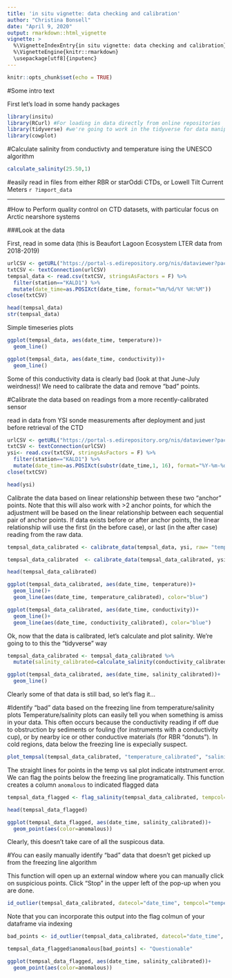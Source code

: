 ```yaml
---
title: 'in situ vignette: data checking and calibration'
author: "Christina Bonsell"
date: "April 9, 2020"
output: rmarkdown::html_vignette
vignette: >
  %\VignetteIndexEntry{in situ vignette: data checking and calibration}
  %\VignetteEngine{knitr::rmarkdown}
  \usepackage[utf8]{inputenc}
---
```


```r
knitr::opts_chunk$set(echo = TRUE)
```

#Some intro text

First let's load in some handy packages
```r
library(insitu)
library(RCurl) #For loading in data directly from online repositories
library(tidyverse) #we're going to work in the tidyverse for data manipulation and plotting
library(cowplot)
```

#Calculate salinity from conductivty and temperature ising the UNESCO algorithm

```r
calculate_salinity(25.50,1)
```



#easily read in files from either RBR or starOddi CTDs, or Lowell Tilt Current Meters  `r ?import_data`

***

#How to Perform quality control on CTD datasets, with particular focus on Arctic nearshore systems

###Look at the data

First, read in some data (this is Beaufort Lagoon Ecosystem LTER data from 2018-2019)

```r
urlCSV <- getURL("https://portal-s.edirepository.org/nis/dataviewer?packageid=knb-lter-ble.3.7&entityid=534373640a661d8ed0bfedc52479a133", timeout = 200)
txtCSV <- textConnection(urlCSV)
tempsal_data <- read.csv(txtCSV, stringsAsFactors = F) %>% 
  filter(station=="KALD1") %>% 
  mutate(date_time=as.POSIXct(date_time, format="%m/%d/%Y %H:%M"))
close(txtCSV)

head(tempsal_data)
str(tempsal_data)
```


Simple timeseries plots
```r
ggplot(tempsal_data, aes(date_time, temperature))+
  geom_line()

ggplot(tempsal_data, aes(date_time, conductivity))+
  geom_line()
```

Some of this conductivity data is clearly bad (look at that June-July weirdness)! We need to calibrate the data and remove "bad" points.


#Calibrate the data based on readings from a more recently-calibrated sensor

read in data from YSI sonde measurements after deployment and just before retrieval of the CTD
```r
urlCSV <- getURL("https://portal-s.edirepository.org/nis/dataviewer?packageid=knb-lter-ble.3.7&entityid=6d327300d4893e4f932220fecf49c507", timeout = 200)
txtCSV <- textConnection(urlCSV)
ysi<- read.csv(txtCSV, stringsAsFactors = F) %>% 
  filter(station=="KALD1") %>% 
  mutate(date_time=as.POSIXct(substr(date_time,1, 16), format="%Y-%m-%dT%H:%M"))#datetime is in ISO 8601, but inports as character
close(txtCSV)

head(ysi)

```

Calibrate the data based on linear relationship between these two "anchor" points. Note that this will also work with >2 anchor points, for which the adjustment will be based on the linear relationship between each sequential pair of anchor points. If data exists before or after anchor points, the linear relationship will use the first (in the before case), or last (in the after case) reading from the raw data. 

```r
tempsal_data_calibrated <- calibrate_data(tempsal_data, ysi, raw= "temperature", cal_by = "temperature_C")

tempsal_data_calibrated  <- calibrate_data(tempsal_data_calibrated, ysi, raw= "conductivity", cal_by = "conductivity_uS_cm")

head(tempsal_data_calibrated)

ggplot(tempsal_data_calibrated, aes(date_time, temperature))+
  geom_line()+
  geom_line(aes(date_time, temperature_calibrated), color="blue")

ggplot(tempsal_data_calibrated, aes(date_time, conductivity))+
  geom_line()+
  geom_line(aes(date_time, conductivity_calibrated), color="blue")
```

Ok, now that the data is calibrated, let's calculate and plot salinity. We're going to to this the "tidyverse" way
```r
tempsal_data_calibrated <- tempsal_data_calibrated %>%
  mutate(salinity_calibrated=calculate_salinity(conductivity_calibrated, temperature_calibrated))

ggplot(tempsal_data_calibrated, aes(date_time, salinity_calibrated))+
  geom_line()
```

Clearly some of that data is still bad, so let's flag it...


#Identify "bad" data based on the freezing line from temperature/salinity plots
Temperature/salinity plots can easily tell you when something is amiss in your data. This often occurs because the conductivity reading if off due to obstruction by sediments or fouling (for instruments with a conductivity cup), or by nearby ice or other conductive materials (for RBR "donuts"). In cold regions, data below the freezing line is expecially suspect.

```r
plot_tempsal(tempsal_data_calibrated, "temperature_calibrated", "salinity_calibrated", "date_time", plottitle="example")
```

The straight lines for points in the temp vs sal plot indicate intstrument error. We can flag the points below the freezing line programatically. This function creates a column `anomalous` to indicated flagged data

```r
tempsal_data_flagged <- flag_salinity(tempsal_data_calibrated, tempcol="temperature_calibrated", condcol="conductivity_calibrated",Terror=.1, Cerror = 2, flag_scheme = c("VALID","INV"))

head(tempsal_data_flagged)

ggplot(tempsal_data_flagged, aes(date_time, salinity_calibrated))+
  geom_point(aes(color=anomalous))

```

Clearly, this doesn't take care of all the suspicous data. 

#You can easily manually identify "bad" data that doesn't get picked up from the freezing line algorithm

This function will open up an external window where you can manually click on suspicious points. Click "Stop" in the upper left of the pop-up when you are done.
```r
id_outlier(tempsal_data_calibrated, datecol="date_time", tempcol="temperature_calibrated", salcol="salinity_calibrated")
```

Note that you can incorporate this output into the flag colmun of your dataframe via indexing

```r
bad_points <- id_outlier(tempsal_data_calibrated, datecol="date_time", tempcol="temperature_calibrated", salcol="salinity_calibrated")
```

```r
tempsal_data_flagged$anomalous[bad_points] <- "Questionable"

ggplot(tempsal_data_flagged, aes(date_time, salinity_calibrated))+
  geom_point(aes(color=anomalous))
```

